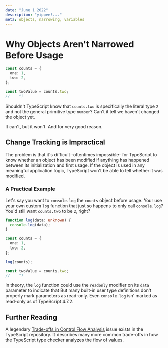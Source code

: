 ```yaml
---
date: "June 1 2022"
description: "yippee!..."
meta: objects, narrowing, variables
---
```


# Why Objects Aren't Narrowed Before Usage

```ts twoslash
const counts = {
  one: 1,
  two: 2,
};

const twoValue = counts.two;
//    ^?
```

Shouldn't TypeScript know that `counts.two` is specifically the literal type `2` and not the general primitive type `number`?
Can't it tell we haven't changed the object yet.

It can't, but it won't.
And for very good reason.

<!--truncate-->

## Change Tracking is Impractical

The problem is that it's difficult -oftentimes impossible- for TypeScript to know whether an object has been modified if anything has happened between its initialization and first usage.
If the object is used in any meaningful application logic, TypeScript won't be able to tell whether it was modified.

### A Practical Example

Let's say you want to `console.log` the `counts` object before usage.
Your use your own custom `log` function that just so happens to only call `console.log`?
You'd still want `counts.two` to be `2`, right?

```ts
function log(data: unknown) {
  console.log(data);
}

const counts = {
  one: 1,
  two: 2,
};

log(counts);

const twoValue = counts.two;
//    ^?
```

In theory, the `log` function could use the `readonly` modifier on its `data` parameter to indicate that
But many built-in user type definitions don't properly mark parameters as read-only.
Even `console.log` isn' marked as read-only as of TypeScript 4.7.2.

## Further Reading

A legendary [Trade-offs in Control Flow Analysis](https://github.com/microsoft/TypeScript/issues/9998) issue exists in the TypeScript repository.
It describes many more common trade-offs in how the TypeScript type checker analyzes the flow of values.
